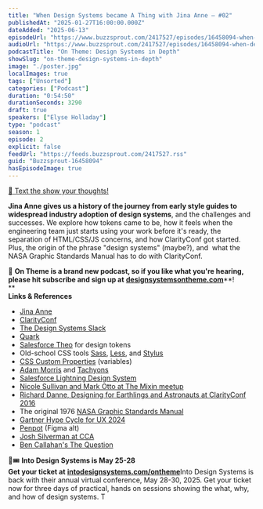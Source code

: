 ```yaml
---
title: "When Design Systems became A Thing with Jina Anne — #02"
publishedAt: "2025-01-27T16:00:00.000Z"
dateAdded: "2025-06-13"
episodeUrl: "https://www.buzzsprout.com/2417527/episodes/16458094-when-design-systems-became-a-thing-with-jina-anne-02.mp3"
audioUrl: "https://www.buzzsprout.com/2417527/episodes/16458094-when-design-systems-became-a-thing-with-jina-anne-02.mp3"
podcastTitle: "On Theme: Design Systems in Depth"
showSlug: "on-theme-design-systems-in-depth"
image: "./poster.jpg"
localImages: true
tags: ["Unsorted"]
categories: ["Podcast"]
duration: "0:54:50"
durationSeconds: 3290
draft: true
speakers: ["Elyse Holladay"]
type: "podcast"
season: 1
episode: 2
explicit: false
feedUrl: "https://feeds.buzzsprout.com/2417527.rss"
guid: "Buzzsprout-16458094"
hasEpisodeImage: true
---
```

[📲 Text the show your thoughts!](https://www.buzzsprout.com/twilio/text_messages/2417527/open_sms)

**Jina Anne gives us a history of the journey from early style guides to widespread industry adoption of design systems**, and the challenges and successes. We explore how tokens came to be, how it feels when the engineering team just starts using your work before it's ready, the separation of HTML/CSS/JS concerns, and how ClarityConf got started. Plus, the origin of the phrase "design systems" (maybe?), and  what the NASA Graphic Standards Manual has to do with ClarityConf.  
  
💖 **On Theme is a brand new podcast, so if you like what you're hearing, please hit subscribe and sign up at** [**designsystemsontheme.com**](http://designsystemsontheme.com/)**!  
**  
**Links & References**

-   [Jina Anne](https://www.jina.me/)
-   [ClarityConf](https://www.clarityconf.com/)
-   [The Design Systems Slack](https://www.design.systems/)
-   [Quark](https://en.wikipedia.org/wiki/QuarkXPress)
-   [Salesforce Theo](https://github.com/salesforce-ux/theo) for design tokens
-   Old-school CSS tools [Sass](https://sass-lang.com/), [Less](https://lesscss.org/), and [Stylus](https://stylus-lang.com/)
-   [CSS Custom Properties](https://developer.mozilla.org/en-US/docs/Web/CSS/Using_CSS_custom_properties) (variables)
-   [Adam Morris](https://mrmrs.io/) and [Tachyons](https://tachyons.io/)
-   [Salesforce Lightning Design System](https://www.lightningdesignsystem.com/resources/faq/#what-is-the-salesforce-lightning-design-system)
-   [Nicole Sullivan and Mark Otto at The Mixin meetup](https://medium.com/salesforce-ux/nicole-sullivan-mark-otto-talk-front-end-e60b814f0bda)
-   [Richard Danne, Designing for Earthlings and Astronauts at ClarityConf 2016](https://www.clarityconf.com/session/designing-for-earthlings-astronauts)
-   The original 1976 [NASA Graphic Standards Manual](https://www.nasa.gov/wp-content/uploads/2015/01/nasa_graphics_manual_nhb_1430-2_jan_1976.pdf)
-   [Gartner Hype Cycle for UX 2024](https://amplitude.com/resources/hype-cycle-user-experience-2024)
-   [Penpot](https://penpot.app/) (Figma alt)
-   [Josh Silverman at CCA](https://portal.cca.edu/people/josh/)
-   [Ben Callahan's The Question](https://bencallahan.com/the-question)

🎨🎟️ **Into Design Systems is May 25-28  
Get your ticket at** [**intodesignsystems.com/ontheme**](http://intodesignsystems.com/ontheme)Into Design Systems is back with their annual virtual conference, May 28-30, 2025. Get your ticket now for three days of practical, hands on sessions showing the what, why, and how of design systems. T
